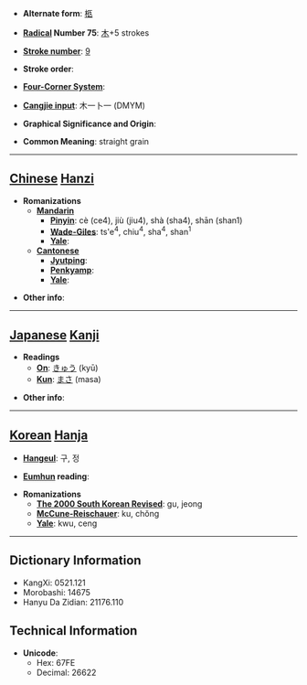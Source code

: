 * '''Alternate form''': [[柩]]

* '''[[Wiktionary:Chinese radical index| Radical]] Number 75''': [[Wiktionary:Chinese radical index 木|木]]+5 strokes

* '''[[Wiktionary:Chinese total strokes index|Stroke number]]''': [[Wiktionary:Chinese total strokes index 9|9]]

* '''Stroke order''': 

* '''[[Wiktionary:Chinese four corner index|Four-Corner System]]''': 

* '''[[Wiktionary:Chinese Cangjie index|Cangjie input]]''': 木一卜一 (DMYM)

* '''Graphical Significance and Origin''': 

* '''Common Meaning''': straight grain

----

== [[Chinese]] [[Hanzi]] ==

* '''Romanizations'''
** '''[[Mandarin]]'''
*** '''[[Pinyin]]''': cè (ce4), jiù (jiu4), shà (sha4), shān (shan1)
*** '''[[Wade-Giles]]''': ts'e<sup>4</sup>, chiu<sup>4</sup>, sha<sup>4</sup>, shan<sup>1</sup>
*** '''[[Yale]]''': 
** '''[[Cantonese]]'''
*** '''[[Jyutping]]''':
*** '''[[Penkyamp]]''': 
*** '''[[Yale]]''': 

* '''Other info''': 

----

== [[Japanese]] [[Kanji]] ==

* '''Readings'''
** '''[[On]]''': [[きゅう]] (kyū)
** '''[[Kun]]''': [[まさ]] (masa)

* '''Other info''':  

----

== [[Korean]] [[Hanja]] ==

* '''[[Hangeul]]''': 구, 정

* '''[[Eumhun]] reading''': 

* '''Romanizations'''
** '''[[The 2000 South Korean Revised Romanization|The 2000 South Korean Revised]]''': gu, jeong
** '''[[McCune-Reischauer]]''': ku, chŏng
** '''[[Yale]]''': kwu, ceng

----

== Dictionary Information ==

* KangXi: 0521.121
* Morobashi: 14675
* Hanyu Da Zidian: 21176.110

== Technical Information ==

* '''Unicode''':
** Hex: 67FE
** Decimal: 26622
